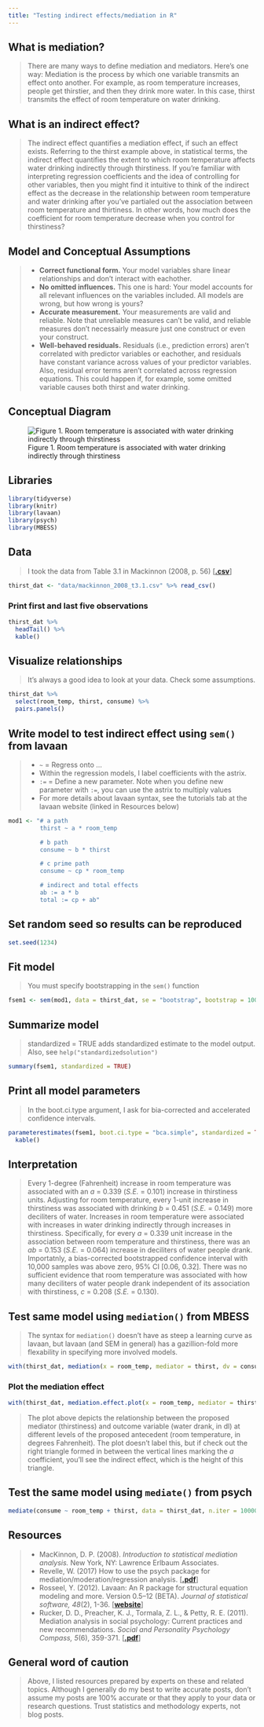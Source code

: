 ```yaml
---
title: "Testing indirect effects/mediation in R"
---
```


## What is mediation?
> There are many ways to define mediation and mediators. Here's one way: Mediation is the process by which one variable transmits an effect onto another. For example, as room temperature increases, people get thirstier, and then they drink more water. In this case, thirst transmits the effect of room temperature on water drinking.

## What is an indirect effect?
> The indirect effect quantifies a mediation effect, if such an effect exists. Referring to the thirst example above, in statistical terms, the indirect effect quantifies the extent to which room temperature affects water drinking indirectly through thirstiness. If you're familiar with interpreting regression coefficients and the idea of controlling for other variables, then you might find it intuitive to think of the indirect effect as the decrease in the relationship between room temperature and water drinking after you've partialed out the association between room temperature and thirtiness. In other words, how much does the coefficient for room temperature decrease when you control for thirstiness?

## Model and Conceptual Assumptions
> * **Correct functional form.** Your model variables share linear relationships and don't interact with eachother.
> * **No omitted influences.** This one is hard: Your model accounts for all relevant influences on the variables included. All models are wrong, but how wrong is yours? 
> * **Accurate measurement.** Your measurements are valid and reliable. Note that unreliable measures can't be valid, and reliable measures don't necessairly measure just one construct or even your construct.
> * **Well-behaved residuals.** Residuals (i.e., prediction errors) aren't correlated with predictor variables or eachother, and residuals have constant variance across values of your predictor variables. Also, residual error terms aren't correlated across regression equations. This could happen if, for example, some omitted variable causes both thirst and water drinking.

## Conceptual Diagram
![Figure 1. Room temperature is associated with water drinking indirectly through thirstiness ](images/figure_01.jpg)  

## Libraries

```r

library(tidyverse)
library(knitr)
library(lavaan)
library(psych)
library(MBESS)

```

## Data
> I took the data from Table 3.1 in Mackinnon (2008, p. 56) [[**.csv**](https://raw.githubusercontent.com/nmmichalak/nicholas_michalak/master/blog_entries/2018/nrg01/data/mackinnon_2008_t3.1.csv)]

```r

thirst_dat <- "data/mackinnon_2008_t3.1.csv" %>% read_csv()

```

### Print first and last five observations

```r

thirst_dat %>% 
  headTail() %>% 
  kable()

```

## Visualize relationships
> It's always a good idea to look at your data. Check some assumptions. 

```r

thirst_dat %>% 
  select(room_temp, thirst, consume) %>% 
  pairs.panels()

```

## Write model to test indirect effect using `sem()` from lavaan
> * `~` = Regress onto ...
> * Within the regression models, I label coefficients with the astrix.
> * `:=` = Define a new parameter. Note when you define new parameter with `:=`, you can use the astrix to multiply values
> * For more details about lavaan syntax, see the tutorials tab at the lavaan website (linked in Resources below)

```r

mod1 <- "# a path
         thirst ~ a * room_temp

         # b path
         consume ~ b * thirst

         # c prime path 
         consume ~ cp * room_temp

         # indirect and total effects
         ab := a * b
         total := cp + ab"

```

## Set random seed so results can be reproduced

```r

set.seed(1234)

```

## Fit model
> You must specify bootstrapping in the `sem()` function

```r

fsem1 <- sem(mod1, data = thirst_dat, se = "bootstrap", bootstrap = 10000)

```

## Summarize model
> standardized = TRUE adds standardized estimate to the model output. Also, see `help("standardizedsolution")`

```r

summary(fsem1, standardized = TRUE)

```

## Print all model parameters
> In the boot.ci.type argument, I ask for bia-corrected and accelerated confidence intervals.

```r

parameterestimates(fsem1, boot.ci.type = "bca.simple", standardized = TRUE) %>% 
  kable()

```

## Interpretation
> Every 1-degree (Fahrenheit) increase in room temperature was associated with an *a* = 0.339 (*S.E.* = 0.101) increase in thirstiness units. Adjusting for room temperature, every 1-unit increase in thirstiness was associated with drinking *b* = 0.451 (*S.E.* = 0.149) more deciliters of water. Increases in room temperature were associated with increases in water drinking indirectly through increases in thirstiness. Specifically, for every *a* = 0.339 unit increase in the association between room temperature and thirstiness, there was an *ab* = 0.153 (*S.E.* = 0.064) increase in deciliters of water people drank. Importatnly, a bias-corrected bootstrapped confidence interval with 10,000 samples was above zero, 95% CI [0.06, 0.32]. There was no sufficient evidence that room temperature was associated with how many deciliters of water people drank independent of its association with thirstiness, *c* = 0.208 (*S.E.* = 0.130).

## Test same model using `mediation()` from MBESS
> The syntax for `mediation()` doesn't have as steep a learning curve as lavaan, but lavaan (and SEM in general) has a gazillion-fold more flexability in specifying more involved models.

```r

with(thirst_dat, mediation(x = room_temp, mediator = thirst, dv = consume, bootstrap = TRUE, which.boot = "BCa", B = 10000))

```

### Plot the mediation effect

```r

with(thirst_dat, mediation.effect.plot(x = room_temp, mediator = thirst, dv = consume, ylab = "Water Drank (dl)", xlab = "Thirstiness (1/5 = Not at all thirty/Very thirsty)"))

```

> The plot above depicts the relationship between the proposed mediator (thirstiness) and outcome variable (water drank, in dl) at different levels of the proposed antecedent (room temperature, in degrees Fahrenheit). The plot doesn't label this, but if check out the right triangle formed in between the vertical lines marking the *a* coefficient, you'll see the indirect effect, which is the height of this triangle.

## Test the same model using `mediate()` from psych

```r

mediate(consume ~ room_temp + thirst, data = thirst_dat, n.iter = 10000) %>% print(short = FALSE)

```

## Resources
> * MacKinnon, D. P. (2008). *Introduction to statistical mediation analysis.* New York, NY: Lawrence Erlbaum Associates.
> * Revelle, W. (2017) How to use the psych package for mediation/moderation/regression analysis. [[**.pdf**](http://personality-project.org/r/psych/HowTo/mediation.pdf)]
> * Rosseel, Y. (2012). Lavaan: An R package for structural equation modeling and more. Version 0.5–12 (BETA). *Journal of statistical software, 48*(2), 1-36. [[**website**](http://lavaan.ugent.be/)]
> * Rucker, D. D., Preacher, K. J., Tormala, Z. L., & Petty, R. E. (2011). Mediation analysis in social psychology: Current practices and new recommendations. *Social and Personality Psychology Compass, 5*(6), 359-371. [[**.pdf**](http://quantpsy.org/pubs/rucker_preacher_tormala_petty_2011.pdf)]

## General word of caution
> Above, I listed resources prepared by experts on these and related topics. Although I generally do my best to write accurate posts, don't assume my posts are 100% accurate or that they apply to your data or research questions. Trust statistics and methodology experts, not blog posts.